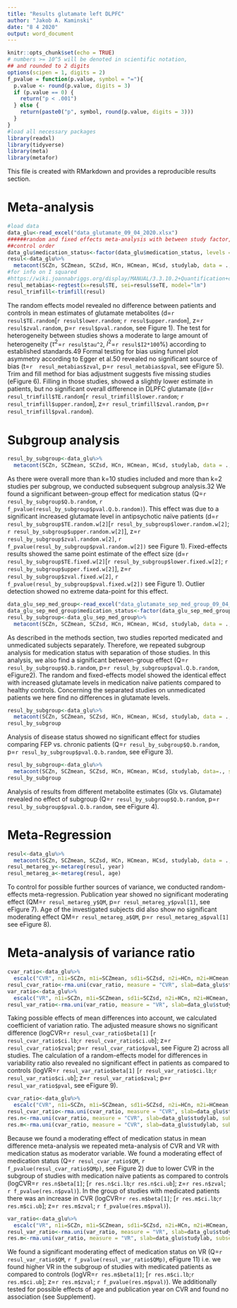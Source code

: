 ```yaml
---
title: "Results glutamate left DLPFC"
author: "Jakob A. Kaminski"
date: "8 4 2020"
output: word_document
---
```


```r
knitr::opts_chunk$set(echo = TRUE)
# numbers >= 10^5 will be denoted in scientific notation,
## and rounded to 2 digits
options(scipen = 1, digits = 2)
f_pvalue = function(p.value, symbol = "="){
  p.value <- round(p.value, digits = 3)
  if (p.value == 0) {
    return("p < .001")
  } else {
    return(paste0("p", symbol, round(p.value, digits = 3)))
  }
}
#load all necessary packages
library(readxl)
library(tidyverse)
library(meta)
library(metafor)
```

This file is created with RMarkdown and provides a reproducible results section.

# Meta-analysis

```r
#load data
data_glu<-read_excel("data_glutamate_09_04_2020.xlsx")
######random and fixed effects meta-analysis with between study factor, including test for effect of medication status
##control order
data_glu$medication_status<-factor(data_glu$medication_status, levels = c("medicated and unmedicated", "naïve", "medicated", "unclear"))
resul<-data_glu%>%
  metacont(SCZn, SCZmean, SCZsd, HCn, HCmean, HCsd, studylab, data = ., sm="SMD", method.smd = "Cohen")
#for info on I squared
#https://wiki.joannabriggs.org/display/MANUAL/3.3.10.2+Quantification+of+the+statistical+heterogeneity%3A+I+squared
resul_metabias<-regtest(x=resul$TE, sei=resul$seTE, model="lm")
resul_trimfill<-trimfill(resul)
```

The random effects model revealed no difference between patients and controls in mean estimates of glutamate metabolites (d=``r resul$TE.random``[``r resul$lower.random``; ``r resul$upper.random``], z=``r resul$zval.random``, p=``r resul$pval.random``, see Figure 1). The test for heterogeneity between studies shows a moderate to large amount of heterogeneity ($\tau^2$=``r resul$tau^2``, $I^2$=``r resul$I2*100``%) according to established standards.49 Formal testing for bias using funnel plot asymmetry according to Egger et al.50 revealed no significant source of bias (t=``r  resul_metabias$zval``, p=``r resul_metabias$pval``, see eFigure 5). Trim and fill method for bias adjustment suggests five missing studies (eFigure 6). Filling in those studies, showed a slightly lower estimate in patients, but no significant overall difference in DLPFC glutamate ((d=``r resul_trimfill$TE.random``[``r resul_trimfill$lower.random``; ``r resul_trimfill$upper.random``], z=``r resul_trimfill$zval.random``, p=``r resul_trimfill$pval.random``).


# Subgroup analysis
```r
resul_by_subgroup<-data_glu%>%
  metacont(SCZn, SCZmean, SCZsd, HCn, HCmean, HCsd, studylab, data = ., sm="SMD", method.smd = "Cohen", byvar=medication_status)
```

As there were overall more than k=10 studies included and more than k=2 studies per subgroup, we conducted subsequent subgroup analysis.32 We found a significant between-group effect for medication status (Q=``r resul_by_subgroup$Q.b.random``, ``r f_pvalue(resul_by_subgroup$pval.Q.b.random)``). This effect was due to a significant increased glutamate level in antipsychotic naïve patients (d=``r resul_by_subgroup$TE.random.w[2]``[``r resul_by_subgroup$lower.random.w[2]``; ``r resul_by_subgroup$upper.random.w[2]``], z=``r resul_by_subgroup$zval.random.w[2]``, ``r f_pvalue(resul_by_subgroup$pval.random.w[2])`` see Figure 1). Fixed-effects results showed the same point estimate of the effect size (d=``r resul_by_subgroup$TE.fixed.w[2]``[``r resul_by_subgroup$lower.fixed.w[2]``; ``r resul_by_subgroup$upper.fixed.w[2]``], z=``r resul_by_subgroup$zval.fixed.w[2]``, ``r f_pvalue(resul_by_subgroup$pval.fixed.w[2])`` see Figure 1). Outlier detection showed no extreme data-point for this effect. 

```r
data_glu_sep_med_group<-read_excel("data_glutamate_sep_med_group_09_04_2020.xlsx")
data_glu_sep_med_group$medication_status<-factor(data_glu_sep_med_group$medication_status, levels = c("unmedicated", "naïve", "medicated", "unclear"))
resul_by_subgroup<-data_glu_sep_med_group%>%
  metacont(SCZn, SCZmean, SCZsd, HCn, HCmean, HCsd, studylab, data = ., sm="SMD", method.smd = "Cohen", byvar=medication_status)
```


As described in the methods section, two studies reported medicated and unmedicated subjects separately. Therefore, we repeated subgroup analysis for medication status with separation of those studies. In this analysis, we also find a significant between-group effect (Q=``r resul_by_subgroup$Q.b.random``, p=``r resul_by_subgroup$pval.Q.b.random``, eFigure2). The random and fixed-effects model showed the identical effect with increased glutamate levels in medication naïve patients compared to healthy controls. Concerning the separated studies on unmedicated patients we here find no differences in glutamate levels. 
```r
resul_by_subgroup<-data_glu%>%
  metacont(SCZn, SCZmean, SCZsd, HCn, HCmean, HCsd, studylab, data = ., sm="SMD", method.smd = "Cohen", byvar=`patient group`)
resul_by_subgroup
```
Analysis of disease status showed no significant effect for studies comparing FEP vs. chronic patients (Q=``r resul_by_subgroup$Q.b.random``, p=``r resul_by_subgroup$pval.Q.b.random``, see eFigure 3).
```r
resul_by_subgroup<-data_glu%>%
  metacont(SCZn, SCZmean, SCZsd, HCn, HCmean, HCsd, studylab, data=., sm="SMD", method.smd = "Cohen", byvar=metabolite)
resul_by_subgroup
```
Analysis of results from different metabolite estimates (Glx vs. Glutamate) revealed no effect of subgroup (Q=``r resul_by_subgroup$Q.b.random``, p=``r resul_by_subgroup$pval.Q.b.random``, see eFigure 4).


# Meta-Regression

```r
resul<-data_glu%>%
  metacont(SCZn, SCZmean, SCZsd, HCn, HCmean, HCsd, studylab, data = ., sm="SMD", method.smd = "Cohen")
resul_metareg_y<-metareg(resul, year)
resul_metareg_a<-metareg(resul, age)
```

To control for possible further sources of variance, we conducted random-effects meta-regression. Publication year showed no significant moderating effect (QM=``r resul_metareg_y$QM``, p=``r resul_metareg_y$pval[1]``, see eFigure 7). Age of the investigated subjects did also show no significant moderating effect QM=``r resul_metareg_a$QM``, p=``r resul_metareg_a$pval[1]`` see eFigure 8).

# Meta-analysis of variance ratio

```r
cvar_ratio<-data_glu%>%
  escalc("CVR", n1i=SCZn, m1i=SCZmean, sd1i=SCZsd, n2i=HCn, m2i=HCmean, sd2i=HCsd, data=., slab=studylab, append = T)
resul_cvar_ratio<-rma.uni(cvar_ratio, measure = "CVR", slab=data_glu$studylab)
var_ratio<-data_glu%>%
  escalc("VR", n1i=SCZn, m1i=SCZmean, sd1i=SCZsd, n2i=HCn, m2i=HCmean, sd2i=HCsd, data=., slab=studylab, append = T)
resul_var_ratio<-rma.uni(var_ratio, measure = "VR", slab=data_glu$studylab)
```

Taking possible effects of mean differences into account, we calculated coefficient of variation ratio. The adjusted measure shows no significant difference (logCVR=``r resul_cvar_ratio$beta[1]`` [``r resul_cvar_ratio$ci.lb``;``r resul_cvar_ratio$ci.ub``]; z=``r resul_cvar_ratio$zval``; p=``r resul_cvar_ratio$pval``, see Figure 2) across all studies. The calculation of a random-effects model for differences in variability ratio also revealed no significant effect in patients as compared to controls (logVR=``r resul_var_ratio$beta[1]`` [``r resul_var_ratio$ci.lb``;``r resul_var_ratio$ci.ub``]; z=``r resul_var_ratio$zval``; p=``r resul_var_ratio$pval``, see eFigure 9). 

```r
cvar_ratio<-data_glu%>%
  escalc("CVR", n1i=SCZn, m1i=SCZmean, sd1i=SCZsd, n2i=HCn, m2i=HCmean, sd2i=HCsd, data=., slab=studylab, append = T)
resul_cvar_ratio<-rma.uni(cvar_ratio, measure = "CVR", slab=data_glu$studylab, mods = ~ medication_status)
res.n<-rma.uni(cvar_ratio, measure = "CVR", slab=data_glu$studylab, subset=(medication_status=="naïve") )
res.m<-rma.uni(cvar_ratio, measure = "CVR", slab=data_glu$studylab, subset=(medication_status=="medicated") )
```

Because we found a moderating effect of medication status in mean difference meta-analysis we repeated meta-analysis of CVR and VR with medication status as moderator variable. We found a moderating effect of medication status (Q=``r resul_cvar_ratio$QM``, ``r f_pvalue(resul_cvar_ratio$QMp)``, see Figure 2) due to lower CVR in the subgroup of studies with medication naïve patients as compared to controls (logCVR=``r res.n$beta[1]``; [``r res.n$ci.lb``;``r res.n$ci.ub``]; z=``r res.n$zval``; ``r f_pvalue(res.n$pval)``). In the group of studies with medicated patients there was an increase in CVR (logCVR=``r res.m$beta[1]``; [``r res.m$ci.lb``;``r res.m$ci.ub``]; z=``r res.m$zval``; ``r f_pvalue(res.m$pval)``).  

```r
var_ratio<-data_glu%>%
  escalc("VR", n1i=SCZn, m1i=SCZmean, sd1i=SCZsd, n2i=HCn, m2i=HCmean, sd2i=HCsd, data=., slab=studylab, append = T)
resul_var_ratio<-rma.uni(var_ratio, measure = "VR", slab=data_glu$studylab, mods = ~medication_status)
res.m<-rma.uni(var_ratio, measure = "VR", slab=data_glu$studylab, subset=(medication_status=="medicated") )
```

We found a significant moderating effect of medication status on VR (Q=``r resul_var_ratio$QM``, ``r f_pvalue(resul_var_ratio$QMp)``, eFigure 11) i.e. we found higher VR in the subgroup of studies with medicated patients as compared to controls (logVR=``r res.m$beta[1]``; [``r res.m$ci.lb``;``r res.m$ci.ub``]; z=``r res.m$zval``; ``r f_pvalue(res.m$pval)``).
We additionally tested for possible effects of age and publication year on CVR and found no association (see Supplement).